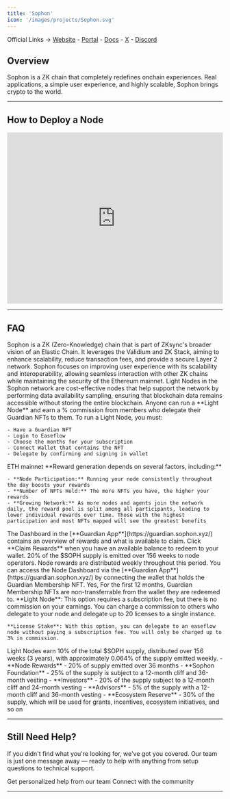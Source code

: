 ```yaml
---
title: 'Sophon'
icon: '/images/projects/Sophon.svg'
---
```


Official Links → [Website](https://sophon.xyz/) - [Portal](https://portal.sophon.xyz/) - [Docs](https://docs.sophon.xyz/) - [X](https://x.com/sophon) - [Discord](https://discord.com/invite/sophonhub)

## Overview

Sophon is a ZK chain that completely redefines onchain experiences. Real applications, a simple user experience, and highly scalable, Sophon brings crypto to the world.

---
## How to Deploy a Node
<Frame caption="">
  <iframe 
    width="100%" 
    height="400" 
    src="https://www.youtube.com/embed/keSgfBgoMuc" 
    title="Sophon Light Node" 
    frameBorder="0" 
    allow="accelerometer; autoplay; clipboard-write; encrypted-media; gyroscope; picture-in-picture" 
    allowFullScreen>
  </iframe>
</Frame>

---

## FAQ
<AccordionGroup>
  <Accordion title="What is Sophon?">
    Sophon is a ZK (Zero-Knowledge) chain that is part of ZKsync's broader vision of an Elastic Chain. It leverages the Validium and ZK Stack, aiming to enhance scalability, reduce transaction fees, and provide a secure Layer 2 network. Sophon focuses on improving user experience with its scalability and interoperability, allowing seamless interaction with other ZK chains while maintaining the security of the Ethereum mainnet.
  </Accordion>
  
  <Accordion title="What are Light Nodes?">
    Light Nodes in the Sophon network are cost-effective nodes that help support the network by performing data availability sampling, ensuring that blockchain data remains accessible without storing the entire blockchain.
  </Accordion>
  
  <Accordion title="Who can run a node?">
    Anyone can run a **Light Node** and earn a % commission from members who delegate their Guardian NFTs to them.
  </Accordion>
  
  <Accordion title="How to setup and run Light Nodes?">
    To run a Light Node, you must:
    
    - Have a Guardian NFT
    - Login to Easeflow
    - Choose the months for your subscription
    - Connect Wallet that contains the NFT
    - Delegate by confirming and signing in wallet
  </Accordion>
  
  <Accordion title="On what chain is the project running?">
    ETH mainnet
  </Accordion>
  
  <Accordion title="How to earn rewards?">
    **Reward generation depends on several factors, including:**
    
    - **Node Participation:** Running your node consistently throughout the day boosts your rewards
    - **Number of NFTs Held:** The more NFTs you have, the higher your rewards
    - **Growing Network:** As more nodes and agents join the network daily, the reward pool is split among all participants, leading to lower individual rewards over time. Those with the highest participation and most NFTs mapped will see the greatest benefits
  </Accordion>
  
  <Accordion title="How do I claim rewards?">
    The Dashboard in the [**Guardian App**](https://guardian.sophon.xyz/) contains an overview of rewards and what is available to claim. Click **Claim Rewards** when you have an available balance to redeem to your wallet.
  </Accordion>
  
  <Accordion title="How is the vesting schedule structured?">
    20% of the $SOPH supply is emitted over 156 weeks to node operators. Node rewards are distributed weekly throughout this period.
  </Accordion>
  
  <Accordion title="Where can I monitor my node?">
    You can access the Node Dashboard via the [**Guardian App**](https://guardian.sophon.xyz/) by connecting the wallet that holds the Guardian Membership NFT.
  </Accordion>
  
  <Accordion title="Are the Guardian NFTs transferable? If yes, after how long?">
    Yes, For the first 12 months, Guardian Membership NFTs are non-transferrable from the wallet they are redeemed to.
  </Accordion>
  
  <Accordion title="What's the difference between Sophon Light Node and Sophon License Stake?">
    **Light Node**: This option requires a subscription fee, but there is no commission on your earnings. You can charge a commission to others who delegate to your node and delegate up to 20 licenses to a single instance.
    
    **License Stake**: With this option, you can delegate to an easeflow node without paying a subscription fee. You will only be charged up to 3% in commission.
  </Accordion>
  
  <Accordion title="What are Light node rewards?">
    Light Nodes earn 10% of the total $SOPH supply, distributed over 156 weeks (3 years), with approximately 0.064% of the supply emitted weekly.
  </Accordion>
  
  <Accordion title="What is the token distribution plan?">
    - **Node Rewards** - 20% of supply emitted over 36 months
    - **Sophon Foundation** - 25% of the supply is subject to a 12-month cliff and 36-month vesting
    - **Investors** - 20% of the supply subject to a 12-month cliff and 24-month vesting
    - **Advisors** - 5% of the supply with a 12-month cliff and 36-month vesting
    - **Ecosystem Reserve** - 30% of the supply, which will be used for grants, incentives, ecosystem initiatives, and so on
  </Accordion>
</AccordionGroup>

---

## Still Need Help?

If you didn't find what you're looking for, we've got you covered. Our team is just one message away — ready to help with anything from setup questions to technical support.

<CardGroup cols={2}>
  <Card title="Open Support Ticket" icon="rectangle-stack" href="https://discord.com/channels/1217243890352914552/1220638161407836241">
    Get personalized help from our team
  </Card>
  <Card title="Join Discord" icon="message-circle" href="https://discord.com/invite/JDkD4EaqcZ">
    Connect with the community
  </Card>
</CardGroup>

--- 
